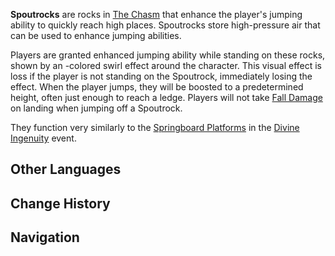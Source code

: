{{Terminology Infobox
|image  = Spoutrock.png
|region = Liyue
|area   = The Chasm
|type   = Exploration
}}
'''Spoutrocks''' are rocks in [[The Chasm]] that enhance the player's jumping ability to quickly reach high places. Spoutrocks store high-pressure air that can be used to enhance jumping abilities.

Players are granted enhanced jumping ability while standing on these rocks, shown by an {{Anemo}}-colored swirl effect around the character. This visual effect is loss if the player is not standing on the Spoutrock, immediately losing the effect. When the player jumps, they will be boosted to a predetermined height, often just enough to reach a ledge. Players will not take [[Fall Damage]] on landing when jumping off a Spoutrock.

They function very similarly to the [[Springboard Platform]]s in the [[Divine Ingenuity]] event.

==Other Languages==
{{Other Languages
|en      = Spoutrock
|zhs     = 喷气岩
|zhs_rm  = Pēnqì-yán
|zht     = 噴氣岩
|zht_rm  = Pēnqì-yán
|zh_tl   = Air-jet Rock
|ja      = 噴気岩
|ja_rm   = Funki-gan{{Assumed}}
|ja_tl   = Fume Rock
|ko      = {{tt|분출|噴出}} 바위
|ko_rm   = Bunchul Bawi
|ko_tl   = Spout-rock
|es      = Roca eruptiva
|es_tl   = Eruptive rock
|fr      = Rocher cracheur
|fr_tl   = Spitting Rock
|ru      = Реактивный камень
|ru_tl   = 
|th      = Spoutrock
|vi      = Đá {{tt|Phun Khí|噴氣}}
|vi_tl   = 
|de      = Gasquellenstein
|de_tl   = Gas Source Stone
|id      = Spoutrock
|pt      = Rocha Eruptiva
|pt_tl   = 
}}

==Change History==
{{Change History|2.6}}

==Navigation==
{{Exploration Navbox|Liyue}}